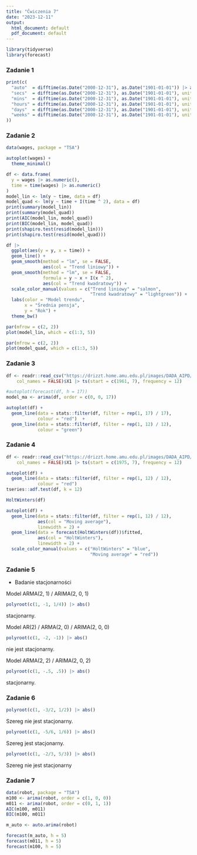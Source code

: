 ---
title: "Ćwiczenia 7"
date: "2023-12-11"
output:
  html_document: default
  pdf_document: default
---

```{r, echo=FALSE, warning=FALSE, message=FALSE}
library(tidyverse)
library(forecast)
```

### Zadanie 1

```{r}
print(c(
  "auto"  = difftime(as.Date("2000-12-31"), as.Date("1901-01-01")) |> as.numeric(),
  "secs"  = difftime(as.Date("2000-12-31"), as.Date("1901-01-01"), units = "secs") |> as.numeric(),
  "mins"  = difftime(as.Date("2000-12-31"), as.Date("1901-01-01"), units = "mins") |> as.numeric(),
  "hours" = difftime(as.Date("2000-12-31"), as.Date("1901-01-01"), units = "hours") |> as.numeric(),
  "days"  = difftime(as.Date("2000-12-31"), as.Date("1901-01-01"), units = "days") |> as.numeric(),
  "weeks" = difftime(as.Date("2000-12-31"), as.Date("1901-01-01"), units = "weeks") |> as.numeric()
))
```

### Zadanie 2

```{r}
data(wages, package = "TSA")
```

```{r}
autoplot(wages) +
  theme_minimal()
```

```{r}
df <- data.frame(
  y = wages |> as.numeric(),
  time = time(wages) |> as.numeric()
)
model_lin <- lm(y ~ time, data = df)
model_quad <- lm(y ~ time + I(time ^ 2), data = df)
print(summary(model_lin))
print(summary(model_quad))
print(AIC(model_lin, model_quad))
print(BIC(model_lin, model_quad))
print(shapiro.test(resid(model_lin)))
print(shapiro.test(resid(model_quad)))
```

```{r}
df |> 
  ggplot(aes(y = y, x = time)) +
  geom_line() +
  geom_smooth(method = "lm", se = FALSE,
              aes(col = "Trend liniowy")) +
  geom_smooth(method = "lm", se = FALSE,
              formula = y ~ x + I(x ^ 2),
              aes(col = "Trend kwadratowy")) +
  scale_color_manual(values = c("Trend liniowy" = "salmon",
                                "Trend kwadratowy" = "lightgreen")) +
  labs(color = "Model trendu",
       x = "Średnia pensja",
       y = "Rok") +
  theme_bw()
```

```{r}
par(mfrow = c(2, 2))
plot(model_lin, which = c(1:3, 5))
```

```{r}
par(mfrow = c(2, 2))
plot(model_quad, which = c(1:3, 5))
```

### Zadanie 3

```{r}
df <- readr::read_csv("https://drizzt.home.amu.edu.pl/images/DADA_AIPD/female.txt", 
    col_names = FALSE)$X1 |> ts(start = c(1961, 7), frequency = 12)

#autoplot(forecast(df, h = 17))
model_ma <- arima(df, order = c(0, 0, 17))

autoplot(df) +
  geom_line(data = stats::filter(df, filter = rep(1, 17) / 17),
            colour = "red")  +
  geom_line(data = stats::filter(df, filter = rep(1, 12) / 12),
            colour = "green")
```

### Zadanie 4

```{r}
df <- readr::read_csv("https://drizzt.home.amu.edu.pl/images/DADA_AIPD/unemp.txt", 
    col_names = FALSE)$X1 |> ts(start = c(1975, 7), frequency = 12)

autoplot(df) +
  geom_line(data = stats::filter(df, filter = rep(1, 12) / 12),
            colour = "red")
tseries::adf.test(df, k = 12)
```

```{r}
HoltWinters(df)

autoplot(df) +
  geom_line(data = stats::filter(df, filter = rep(1, 12) / 12),
            aes(col = "Moving average"),
            linewidth = 2) +
  geom_line(data = forecast(HoltWinters(df))$fitted,
            aes(col = "HoltWinters"),
            linewidth = 2) +
  scale_color_manual(values = c("HoltWinters" = "blue",
                                "Moving average" = "red"))
```

### Zadanie 5

+ Badanie stacjonarności


Model ARMA(2, 1) / ARIMA(2, 0, 1)

```{r}
polyroot(c(1, -1, 1/4)) |> abs()
```

stacjonarny.

Model AR(2) / ARMA(2, 0) / ARIMA(2, 0, 0)

```{r}
polyroot(c(1, -2, -1)) |> abs()
```

nie jest stacjonarny.

Model ARMA(2, 2) / ARIMA(2, 0, 2)

```{r}
polyroot(c(1, -.5, .5)) |> abs()
```
stacjonarny.


### Zadanie 6

```{r}
polyroot(c(1, -3/2, 1/2)) |> abs()
```

Szereg nie jest stacjonarny.

```{r}
polyroot(c(1, -5/6, 1/6)) |> abs()
```

Szereg jest stacjonarny.

```{r}
polyroot(c(1, -2/3, 5/3)) |> abs()
```

Szereg nie jest stacjonarny

### Zadanie 7

```{r}
data(robot, package = "TSA")
m100 <- arima(robot, order = c(1, 0, 0))
m011 <- arima(robot, order = c(0, 1, 1))
AIC(m100, m011)
BIC(m100, m011)
```

```{r}
m_auto <- auto.arima(robot)
```

```{r}
forecast(m_auto, h = 5)
forecast(m011, h = 5)
forecast(m100, h = 5)
```
